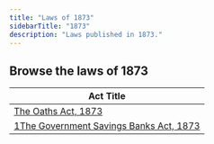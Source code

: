 ```yaml
---
title: "Laws of 1873"
sidebarTitle: "1873"
description: "Laws published in 1873."
---
```


## Browse the laws of 1873

| Act Title |
|-----------|
| [The Oaths Act, 1873](/laws/act-29) |
| [1The Government Savings Banks Act, 1873](/laws/act-28) |
